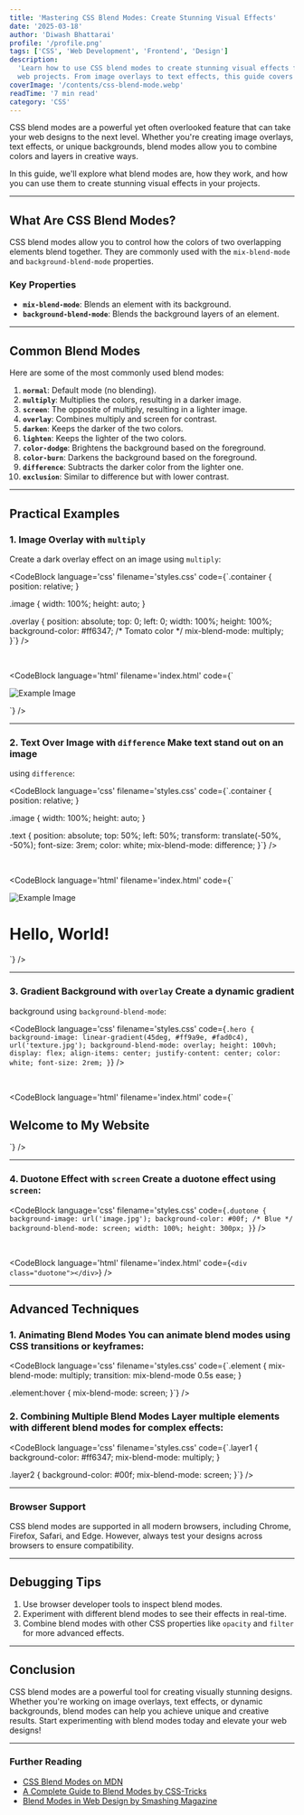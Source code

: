 ```yaml
---
title: 'Mastering CSS Blend Modes: Create Stunning Visual Effects'
date: '2025-03-18'
author: 'Diwash Bhattarai'
profile: '/profile.png'
tags: ['CSS', 'Web Development', 'Frontend', 'Design']
description:
  'Learn how to use CSS blend modes to create stunning visual effects for your
  web projects. From image overlays to text effects, this guide covers it all.'
coverImage: '/contents/css-blend-mode.webp'
readTime: '7 min read'
category: 'CSS'
---
```


CSS blend modes are a powerful yet often overlooked feature that can take your
web designs to the next level. Whether you're creating image overlays, text
effects, or unique backgrounds, blend modes allow you to combine colors and
layers in creative ways.

In this guide, we'll explore what blend modes are, how they work, and how you
can use them to create stunning visual effects in your projects.

---

## What Are CSS Blend Modes?

CSS blend modes allow you to control how the colors of two overlapping elements
blend together. They are commonly used with the `mix-blend-mode` and
`background-blend-mode` properties.

### Key Properties

- **`mix-blend-mode`**: Blends an element with its background.
- **`background-blend-mode`**: Blends the background layers of an element.

---

## Common Blend Modes

Here are some of the most commonly used blend modes:

1.  **`normal`**: Default mode (no blending).
2.  **`multiply`**: Multiplies the colors, resulting in a darker image.
3.  **`screen`**: The opposite of multiply, resulting in a lighter image.
4.  **`overlay`**: Combines multiply and screen for contrast.
5.  **`darken`**: Keeps the darker of the two colors.
6.  **`lighten`**: Keeps the lighter of the two colors.
7.  **`color-dodge`**: Brightens the background based on the foreground.
8.  **`color-burn`**: Darkens the background based on the foreground.
9.  **`difference`**: Subtracts the darker color from the lighter one.
10. **`exclusion`**: Similar to difference but with lower contrast.

---

## Practical Examples

### 1. Image Overlay with `multiply`

Create a dark overlay effect on an image using `multiply`:

<CodeBlock
  language='css'
  filename='styles.css'
  code={`.container {
   position: relative;
 }
 
 .image {
   width: 100%;
   height: auto;
 }
 
 .overlay {
   position: absolute;
   top: 0;
   left: 0;
   width: 100%;
   height: 100%;
   background-color: #ff6347; /* Tomato color */
   mix-blend-mode: multiply;
 }`}
/>

<br />

<CodeBlock
  language='html'
  filename='index.html'
  code={`<div class="container">
   <img src="image.jpg" alt="Example Image" class="image" />
   <div class="overlay"></div>
 </div>`}
/>

---

### 2. Text Over Image with `difference` Make text stand out on an image

using `difference`:

<CodeBlock
  language='css'
  filename='styles.css'
  code={`.container {
   position: relative;
 }
 
 .image {
   width: 100%;
   height: auto;
 }
 
 .text {
   position: absolute;
   top: 50%;
   left: 50%;
   transform: translate(-50%, -50%);
   font-size: 3rem;
   color: white;
   mix-blend-mode: difference;
 }`}
/>

<br />

<CodeBlock
  language='html'
  filename='index.html'
  code={`<div class="container">
   <img src="image.jpg" alt="Example Image" class="image" />
   <h1 class="text">Hello, World!</h1>
 </div>`}
/>

---

### 3. Gradient Background with `overlay` Create a dynamic gradient

background using `background-blend-mode`:

<CodeBlock
  language='css'
  filename='styles.css'
  code={`.hero {
   background-image: linear-gradient(45deg, #ff9a9e, #fad0c4), url('texture.jpg');
   background-blend-mode: overlay;
   height: 100vh;
   display: flex;
   align-items: center;
   justify-content: center;
   color: white;
   font-size: 2rem;
 }`}
/>

<br />

<CodeBlock
  language='html'
  filename='index.html'
  code={`<section class="hero">
   <h1>Welcome to My Website</h1>
 </section>`}
/>

---

### 4. Duotone Effect with `screen` Create a duotone effect using `screen`:

<CodeBlock
  language='css'
  filename='styles.css'
  code={`.duotone {
   background-image: url('image.jpg');
   background-color: #00f; /* Blue */
   background-blend-mode: screen;
   width: 100%;
   height: 300px;
 }`}
/>

<br />

<CodeBlock
  language='html'
  filename='index.html'
  code={`<div class="duotone"></div>`}
/>

---

## Advanced Techniques

### 1. Animating Blend Modes You can animate blend modes using CSS transitions or keyframes:

<CodeBlock
  language='css'
  filename='styles.css'
  code={`.element {
   mix-blend-mode: multiply;
   transition: mix-blend-mode 0.5s ease;
 }
 
 .element:hover {
   mix-blend-mode: screen;
 }`}
/>

### 2. Combining Multiple Blend Modes Layer multiple elements with different blend modes for complex effects:

<CodeBlock
  language='css'
  filename='styles.css'
  code={`.layer1 {
   background-color: #ff6347;
   mix-blend-mode: multiply;
 }
 
 .layer2 {
   background-color: #00f;
   mix-blend-mode: screen;
 }`}
/>

---

### Browser Support

CSS blend modes are supported in all modern browsers, including Chrome, Firefox,
Safari, and Edge. However, always test your designs across browsers to ensure
compatibility.

---

## Debugging Tips

1. Use browser developer tools to inspect blend modes.
2. Experiment with different blend modes to see their effects in real-time.
3. Combine blend modes with other CSS properties like `opacity` and `filter` for
   more advanced effects.

---

## Conclusion

CSS blend modes are a powerful tool for creating visually stunning designs.
Whether you're working on image overlays, text effects, or dynamic backgrounds,
blend modes can help you achieve unique and creative results. Start
experimenting with blend modes today and elevate your web designs!

---

### Further Reading

- [CSS Blend Modes on MDN](https://developer.mozilla.org/en-US/docs/Web/CSS/blend-mode)
- [A Complete Guide to Blend Modes by CSS-Tricks](https://css-tricks.com/almanac/properties/b/background-blend-mode/)
- [Blend Modes in Web Design by Smashing Magazine](https://www.smashingmagazine.com/2015/05/blending-modes-in-css/)
